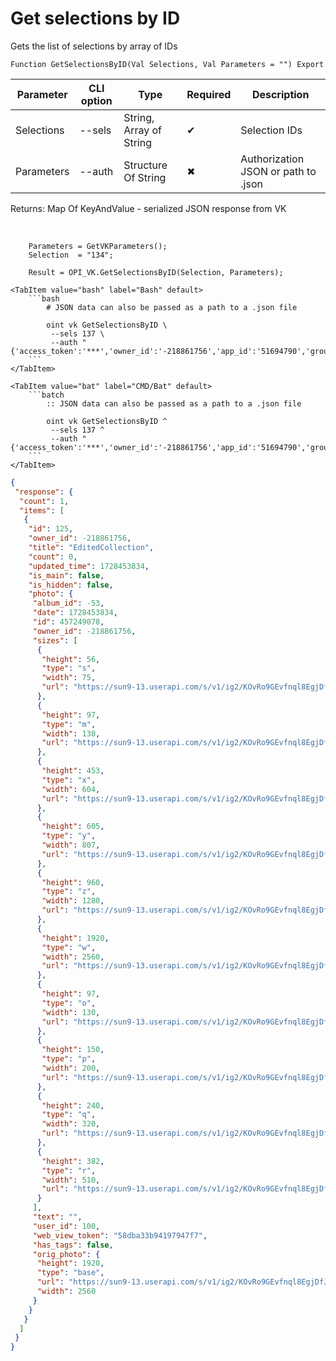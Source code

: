 ﻿---
sidebar_position: 2
---


# Get selections by ID
 Gets the list of selections by array of IDs



`Function GetSelectionsByID(Val Selections, Val Parameters = "") Export`

  | Parameter | CLI option | Type | Required | Description |
  |-|-|-|-|-|
  | Selections | --sels | String, Array of String | &#x2714; | Selection IDs |
  | Parameters | --auth | Structure Of String | &#x2716; | Authorization JSON or path to .json |

  
  Returns:  Map Of KeyAndValue - serialized JSON response from VK

<br/>




```bsl title="1C:Enterprise/OneScript code example"
    Parameters = GetVKParameters();
    Selection  = "134";

    Result = OPI_VK.GetSelectionsByID(Selection, Parameters);
```
 

 <Tabs>
  
    <TabItem value="bash" label="Bash" default>
        ```bash
            # JSON data can also be passed as a path to a .json file
            
            oint vk GetSelectionsByID \
             --sels 137 \
             --auth "{'access_token':'***','owner_id':'-218861756','app_id':'51694790','group_id':'218861756'}"
        ```
    </TabItem>
  
    <TabItem value="bat" label="CMD/Bat" default>
        ```batch
            :: JSON data can also be passed as a path to a .json file
            
            oint vk GetSelectionsByID ^
             --sels 137 ^
             --auth "{'access_token':'***','owner_id':'-218861756','app_id':'51694790','group_id':'218861756'}"
        ```
    </TabItem>
</Tabs>


```json title="Result"
{
 "response": {
  "count": 1,
  "items": [
   {
    "id": 125,
    "owner_id": -218861756,
    "title": "EditedCollection",
    "count": 0,
    "updated_time": 1728453834,
    "is_main": false,
    "is_hidden": false,
    "photo": {
     "album_id": -53,
     "date": 1728453834,
     "id": 457249078,
     "owner_id": -218861756,
     "sizes": [
      {
       "height": 56,
       "type": "s",
       "width": 75,
       "url": "https://sun9-13.userapi.com/s/v1/ig2/KOvRo9GEvfnql8EgjDfJjytV9fYpcf8Z2wPPE9q8iCFWKkAPmznIR0jHrxRxoIkbr4lneZZKXwu0RG6PiLpxhCSF.jpg?quality=95&as=32x24,48x36,72x54,108x81,160x120,240x180,360x270,480x360,540x405,640x480,720x540,1080x810,1280x960,1440x1080,2560x1920&from=bu&cs=75x56"
      },
      {
       "height": 97,
       "type": "m",
       "width": 130,
       "url": "https://sun9-13.userapi.com/s/v1/ig2/KOvRo9GEvfnql8EgjDfJjytV9fYpcf8Z2wPPE9q8iCFWKkAPmznIR0jHrxRxoIkbr4lneZZKXwu0RG6PiLpxhCSF.jpg?quality=95&as=32x24,48x36,72x54,108x81,160x120,240x180,360x270,480x360,540x405,640x480,720x540,1080x810,1280x960,1440x1080,2560x1920&from=bu&cs=130x97"
      },
      {
       "height": 453,
       "type": "x",
       "width": 604,
       "url": "https://sun9-13.userapi.com/s/v1/ig2/KOvRo9GEvfnql8EgjDfJjytV9fYpcf8Z2wPPE9q8iCFWKkAPmznIR0jHrxRxoIkbr4lneZZKXwu0RG6PiLpxhCSF.jpg?quality=95&as=32x24,48x36,72x54,108x81,160x120,240x180,360x270,480x360,540x405,640x480,720x540,1080x810,1280x960,1440x1080,2560x1920&from=bu&cs=604x453"
      },
      {
       "height": 605,
       "type": "y",
       "width": 807,
       "url": "https://sun9-13.userapi.com/s/v1/ig2/KOvRo9GEvfnql8EgjDfJjytV9fYpcf8Z2wPPE9q8iCFWKkAPmznIR0jHrxRxoIkbr4lneZZKXwu0RG6PiLpxhCSF.jpg?quality=95&as=32x24,48x36,72x54,108x81,160x120,240x180,360x270,480x360,540x405,640x480,720x540,1080x810,1280x960,1440x1080,2560x1920&from=bu&cs=807x605"
      },
      {
       "height": 960,
       "type": "z",
       "width": 1280,
       "url": "https://sun9-13.userapi.com/s/v1/ig2/KOvRo9GEvfnql8EgjDfJjytV9fYpcf8Z2wPPE9q8iCFWKkAPmznIR0jHrxRxoIkbr4lneZZKXwu0RG6PiLpxhCSF.jpg?quality=95&as=32x24,48x36,72x54,108x81,160x120,240x180,360x270,480x360,540x405,640x480,720x540,1080x810,1280x960,1440x1080,2560x1920&from=bu&cs=1280x960"
      },
      {
       "height": 1920,
       "type": "w",
       "width": 2560,
       "url": "https://sun9-13.userapi.com/s/v1/ig2/KOvRo9GEvfnql8EgjDfJjytV9fYpcf8Z2wPPE9q8iCFWKkAPmznIR0jHrxRxoIkbr4lneZZKXwu0RG6PiLpxhCSF.jpg?quality=95&as=32x24,48x36,72x54,108x81,160x120,240x180,360x270,480x360,540x405,640x480,720x540,1080x810,1280x960,1440x1080,2560x1920&from=bu&cs=2560x1920"
      },
      {
       "height": 97,
       "type": "o",
       "width": 130,
       "url": "https://sun9-13.userapi.com/s/v1/ig2/KOvRo9GEvfnql8EgjDfJjytV9fYpcf8Z2wPPE9q8iCFWKkAPmznIR0jHrxRxoIkbr4lneZZKXwu0RG6PiLpxhCSF.jpg?quality=95&as=32x24,48x36,72x54,108x81,160x120,240x180,360x270,480x360,540x405,640x480,720x540,1080x810,1280x960,1440x1080,2560x1920&from=bu&cs=130x97"
      },
      {
       "height": 150,
       "type": "p",
       "width": 200,
       "url": "https://sun9-13.userapi.com/s/v1/ig2/KOvRo9GEvfnql8EgjDfJjytV9fYpcf8Z2wPPE9q8iCFWKkAPmznIR0jHrxRxoIkbr4lneZZKXwu0RG6PiLpxhCSF.jpg?quality=95&as=32x24,48x36,72x54,108x81,160x120,240x180,360x270,480x360,540x405,640x480,720x540,1080x810,1280x960,1440x1080,2560x1920&from=bu&cs=200x150"
      },
      {
       "height": 240,
       "type": "q",
       "width": 320,
       "url": "https://sun9-13.userapi.com/s/v1/ig2/KOvRo9GEvfnql8EgjDfJjytV9fYpcf8Z2wPPE9q8iCFWKkAPmznIR0jHrxRxoIkbr4lneZZKXwu0RG6PiLpxhCSF.jpg?quality=95&as=32x24,48x36,72x54,108x81,160x120,240x180,360x270,480x360,540x405,640x480,720x540,1080x810,1280x960,1440x1080,2560x1920&from=bu&cs=320x240"
      },
      {
       "height": 382,
       "type": "r",
       "width": 510,
       "url": "https://sun9-13.userapi.com/s/v1/ig2/KOvRo9GEvfnql8EgjDfJjytV9fYpcf8Z2wPPE9q8iCFWKkAPmznIR0jHrxRxoIkbr4lneZZKXwu0RG6PiLpxhCSF.jpg?quality=95&as=32x24,48x36,72x54,108x81,160x120,240x180,360x270,480x360,540x405,640x480,720x540,1080x810,1280x960,1440x1080,2560x1920&from=bu&cs=510x382"
      }
     ],
     "text": "",
     "user_id": 100,
     "web_view_token": "58dba33b94197947f7",
     "has_tags": false,
     "orig_photo": {
      "height": 1920,
      "type": "base",
      "url": "https://sun9-13.userapi.com/s/v1/ig2/KOvRo9GEvfnql8EgjDfJjytV9fYpcf8Z2wPPE9q8iCFWKkAPmznIR0jHrxRxoIkbr4lneZZKXwu0RG6PiLpxhCSF.jpg?quality=95&as=32x24,48x36,72x54,108x81,160x120,240x180,360x270,480x360,540x405,640x480,720x540,1080x810,1280x960,1440x1080,2560x1920&from=bu",
      "width": 2560
     }
    }
   }
  ]
 }
}
```
